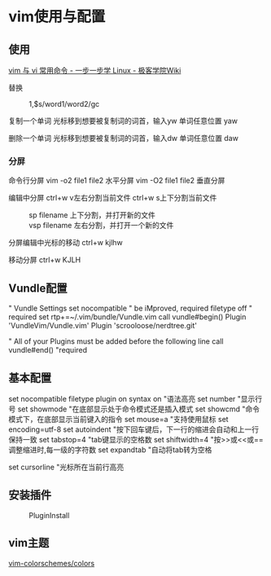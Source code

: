 = vim使用与配置 =
== 使用 ==
[[https://wiki.jikexueyuan.com/project/learn-linux-step-by-step/vim-and-vi-common-commands.html|vim 与 vi 常用命令 - 一步一步学 Linux - 极客学院Wiki]]

替换
:1,$s/word1/word2/gc

复制一个单词
光标移到想要被复制词的词首，输入yw
单词任意位置 yaw

删除一个单词 
光标移到想要被复制词的词首，输入dw
单词任意位置 daw

=== 分屏 ===
命令行分屏
vim -o2 file1 file2 水平分屏
vim -O2 file1 file2 垂直分屏

编辑中分屏
ctrl+w v左右分割当前文件
ctrl+w s上下分割当前文件
:sp filename 上下分割，并打开新的文件
:vsp filename 左右分割，并打开一个新的文件

分屏编辑中光标的移动
ctrl+w kjlhw

移动分屏
ctrl+w KJLH

== Vundle配置 ==
" Vundle Settings
set nocompatible              " be iMproved, required
filetype off                  " required
set rtp+=~/.vim/bundle/Vundle.vim
call vundle#begin()
Plugin 'VundleVim/Vundle.vim'
Plugin 'scrooloose/nerdtree.git'

" All of your Plugins must be added before the following line
call vundle#end()              "required

== 基本配置 ==
set nocompatible
filetype plugin on
syntax on               "语法高亮
set number              "显示行号
set showmode            "在底部显示处于命令模式还是插入模式
set showcmd	            "命令模式下，在底部显示当前键入的指令
set mouse=a	            "支持使用鼠标
set encoding=utf-8
set autoindent          "按下回车键后，下一行的缩进会自动和上一行保持一致
set tabstop=4           "tab键显示的空格数
set shiftwidth=4        "按>>或<<或==调整缩进时,每一级的字符数
set expandtab           "自动将tab转为空格

set cursorline           "光标所在当前行高亮


== 安装插件 ==
:PluginInstall

== vim主题 ==
[[https://github.com/flazz/vim-colorschemes/tree/master/colors|vim-colorschemes/colors]]
